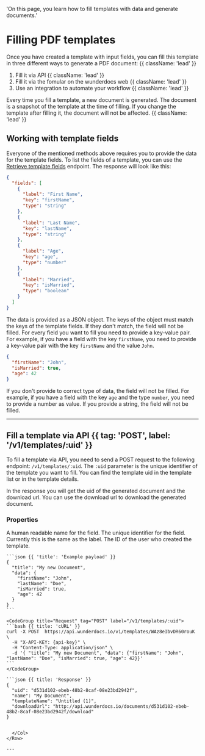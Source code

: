   'On this page, you learn how to fill templates with data and generate documents.'

# Filling PDF templates

Once you have created a template with input fields, you can fill this template in three different ways to generate a PDF document: {{ className: 'lead' }}

1. Fill it via API {{ className: 'lead' }}
2. Fill it via the fomular on the wunderdocs web {{ className: 'lead' }}
3. Use an integration to automate your workflow {{ className: 'lead' }}

Every time you fill a template, a new document is generated. The document is a snapshot of the template at the time of filling. If you change the template after filling it, the document will not be affected. {{ className: 'lead' }}

## Working with template fields

Everyone of the mentioned methods above requires you to provide the data for the template fields. To list the fields of a template, you can use the [Retrieve template fields](/templates#retrieve-template-fields) endpoint. The response will look like this:

```json
{
  "fields": [
    {
      "label": "First Name",
      "key": "firstName",
      "type": "string"
    },
    {
      "label": "Last Name",
      "key": "lastName",
      "type": "string"
    },
    {
      "label": "Age",
      "key": "age",
      "type": "number"
    },
    {
      "label": "Married",
      "key": "isMarried",
      "type": "boolean"
    }
  ]
}
```

The data is provided as a JSON object. The keys of the object must match the keys of the template fields. If they don't match, the field will not be filled. For every field you want to fill you need to provide a key-value pair. For example, if you have a field with the key `firstName`, you need to provide a key-value pair with the key `firstName` and the value `John`.

```json
{
  "firstName": "John",
  "isMarried": true,
  "age": 42
}
```

If you don't provide to correct type of data, the field will not be filled. For example, if you have a field with the key `age` and the type `number`, you need to provide a number as value. If you provide a string, the field will not be filled.

---

## Fill a template via API {{ tag: 'POST', label: '/v1/templates/:uid' }}

<Row>
  <Col>

To fill a template via API, you need to send a POST request to the following endpoint: `/v1/templates/:uid`. The `:uid` parameter is the unique identifier of the template you want to fill. You can find the template uid in the template list or in the template details.

In the response you will get the uid of the generated document and the download url. You can use the download url to download the generated document.
### Properties

<Properties>
  <Property name="label" type="string">
    A human readable name for the field.
  </Property>
  <Property name="key" type="string">
    The unique identifier for the field. Currently this is the same as the label.
  </Property>
  <Property name="type" type="text/number/checkbox">
    The ID of the user who created the template.
  </Property>

</Properties>


  </Col>
  <Col sticky>

    ```json {{ 'title': 'Example payload' }}
    {
      "title": "My new Document",
      "data": {
        "firstName": "John",
        "lastName": "Doe",
        "isMarried": true,
        "age": 42
      }
    }
    ```

    <CodeGroup title="Request" tag="POST" label="/v1/templates/:uid">
    ```bash {{ title: 'cURL' }}
    curl -X POST  https://api.wunderdocs.io/v1/templates/WAz8eIbvDR60rouK \
      -H "X-API-KEY: {api-key}" \
      -H "Content-Type: application/json" \
      -d '{ "title": "My new Document", "data": {"firstName": "John", "lastName": "Doe", "isMarried": true, "age": 42}}'
    ```
    </CodeGroup>

    ```json {{ title: 'Response' }}
    {
      "uid": "d531d102-ebeb-48b2-8caf-08e23bd2942f",
      "name": "My Document",
      "templateName": "Untitled (1)",
      "downloadUrl": "http://api.wunderdocs.io/documents/d531d102-ebeb-48b2-8caf-08e23bd2942f/download"
    }
```

  </Col>
</Row>

---
